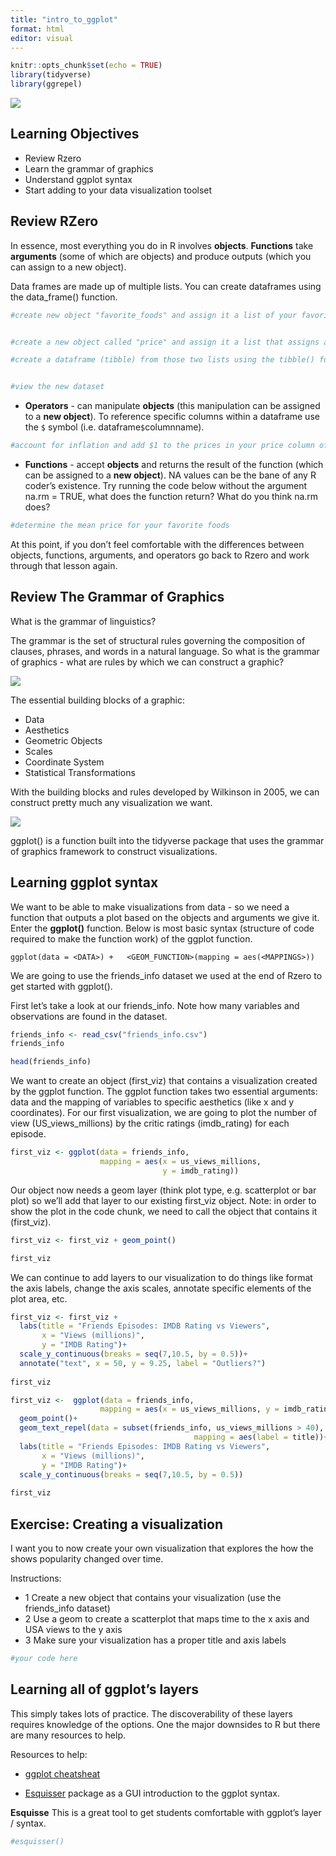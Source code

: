 ```yaml
---
title: "intro_to_ggplot"
format: html
editor: visual
---
```


```r
knitr::opts_chunk$set(echo = TRUE)
library(tidyverse)
library(ggrepel)
```

![](images/stephen-leonardi-Zn2McoYVU7k-unsplash-01.jpg){fig-align="center"}

## Learning Objectives

-   Review Rzero
-   Learn the grammar of graphics
-   Understand ggplot syntax
-   Start adding to your data visualization toolset

## Review RZero

In essence, most everything you do in R involves **objects**. **Functions** take **arguments** (some of which are objects) and produce outputs (which you can assign to a new object).

Data frames are made up of multiple lists. You can create dataframes using the data_frame() function.

```r
#create new object "favorite_foods" and assign it a list of your favorite 5 foods


#create a new object called "price" and assign it a list that assigns a price to each of those 5 foods

#create a dataframe (tibble) from those two lists using the tibble() function and name it to a new object called df


#view the new dataset

```

-   **Operators** - can manipulate **objects** (this manipulation can be assigned to a **new object**). To reference specific columns within a dataframe use the `$` symbol (i.e. dataframe`$`columnname).

```r
#account for inflation and add $1 to the prices in your price column of your "favorite_foods" dataset

```

-   **Functions** - accept **objects** and returns the result of the function (which can be assigned to a **new object**). NA values can be the bane of any R coder's existence. Try running the code below without the argument na.rm = TRUE, what does the function return? What do you think na.rm does?

```r
#determine the mean price for your favorite foods


```

At this point, if you don't feel comfortable with the differences between objects, functions, arguments, and operators go back to Rzero and work through that lesson again.

## Review The Grammar of Graphics

What is the grammar of linguistics?

The grammar is the set of structural rules governing the composition of clauses, phrases, and words in a natural language. So what is the grammar of graphics - what are rules by which we can construct a graphic?

![](images/Screen%20Shot%202022-06-16%20at%208.59.31%20AM.png)

The essential building blocks of a graphic:

-   Data
-   Aesthetics
-   Geometric Objects
-   Scales
-   Coordinate System
-   Statistical Transformations

With the building blocks and rules developed by Wilkinson in 2005, we can construct pretty much any visualization we want.

![](images/Screen%20Shot%202022-06-16%20at%209.01.19%20AM.png)

ggplot() is a function built into the tidyverse package that uses the grammar of graphics framework to construct visualizations.

## Learning ggplot syntax

We want to be able to make visualizations from data - so we need a function that outputs a plot based on the objects and arguments we give it. Enter the **ggplot()** function. Below is most basic syntax (structure of code required to make the function work) of the ggplot function.

`ggplot(data = <DATA>) +   <GEOM_FUNCTION>(mapping = aes(<MAPPINGS>))`

We are going to use the friends_info dataset we used at the end of Rzero to get started with ggplot().

First let's take a look at our friends_info. Note how many variables and observations are found in the dataset.

```r
friends_info <- read_csv("friends_info.csv")
friends_info

head(friends_info)
```

We want to create an object (first_viz) that contains a visualization created by the ggplot function. The ggplot function takes two essential arguments: data and the mapping of variables to specific aesthetics (like x and y coordinates). For our first visualization, we are going to plot the number of view (US_views_millions) by the critic ratings (imdb_rating) for each episode.

```r
first_viz <- ggplot(data = friends_info, 
                    mapping = aes(x = us_views_millions, 
                                  y = imdb_rating))
```

Our object now needs a geom layer (think plot type, e.g. scatterplot or bar plot) so we'll add that layer to our existing first_viz object. Note: in order to show the plot in the code chunk, we need to call the object that contains it (first_viz).

```r
first_viz <- first_viz + geom_point()

first_viz
```

We can continue to add layers to our visualization to do things like format the axis labels, change the axis scales, annotate specific elements of the plot area, etc.

```r
first_viz <- first_viz + 
  labs(title = "Friends Episodes: IMDB Rating vs Viewers", 
       x = "Views (millions)", 
       y = "IMDB Rating")+
  scale_y_continuous(breaks = seq(7,10.5, by = 0.5))+
  annotate("text", x = 50, y = 9.25, label = "Outliers?")
  
first_viz
```

```r
first_viz <-  ggplot(data = friends_info, 
                    mapping = aes(x = us_views_millions, y = imdb_rating))+
  geom_point()+
  geom_text_repel(data = subset(friends_info, us_views_millions > 40),
                                         mapping = aes(label = title))+
  labs(title = "Friends Episodes: IMDB Rating vs Viewers", 
       x = "Views (millions)", 
       y = "IMDB Rating")+
  scale_y_continuous(breaks = seq(7,10.5, by = 0.5))
  
first_viz
```

## Exercise: Creating a visualization

I want you to now create your own visualization that explores the how the shows popularity changed over time.

Instructions:

-   1 Create a new object that contains your visualization (use the friends_info dataset)
-   2 Use a geom to create a scatterplot that maps time to the x axis and USA views to the y axis
-   3 Make sure your visualization has a proper title and axis labels

```r
#your code here
```

## Learning all of ggplot's layers

This simply takes lots of practice. The discoverability of these layers requires knowledge of the options. One the major downsides to R but there are many resources to help.

Resources to help:

-   [ggplot cheatsheat](https://github.com/rstudio/cheatsheets/raw/master/data-visualization-2.1.pdf)

-   [Esquisser](https://dreamrs.github.io/esquisse/) package as a GUI introduction to the ggplot syntax.

**Esquisse** This is a great tool to get students comfortable with ggplot's layer / syntax.

```r
#esquisser()
```
